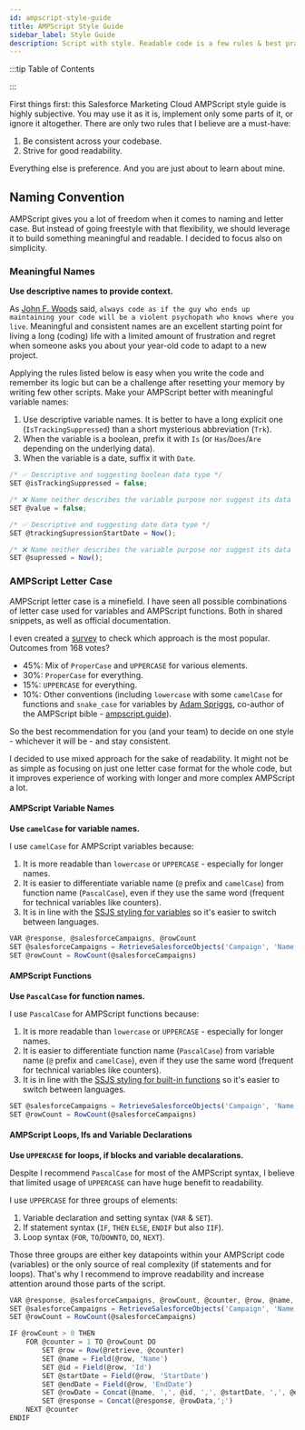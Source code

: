 ```yaml
---
id: ampscript-style-guide
title: AMPScript Style Guide
sidebar_label: Style Guide
description: Script with style. Readable code is a few rules & best practices away
---
```



<LeadText content='Script with style. Readable code is a few rules & conventions away.' />

:::tip Table of Contents

<TOCInline toc={toc} />

:::

First things first: this Salesforce Marketing Cloud AMPScript style guide is highly subjective. You may use it as it is, implement only some parts of it, or ignore it altogether. There are only two rules that I believe are a must-have:

1. Be consistent across your codebase.
2. Strive for good readability.

Everything else is preference. And you are just about to learn about mine.

## Naming Convention

AMPScript gives you a lot of freedom when it comes to naming and letter case. But instead of going freestyle with that flexibility, we should leverage it to build something meaningful and readable. I decided to focus also on simplicity.

### Meaningful Names

__Use descriptive names to provide context.__

As [John F. Woods](https://groups.google.com/g/comp.lang.c++/c/rYCO5yn4lXw/m/oITtSkZOtoUJ?pli=1) said, `always code as if the guy who ends up maintaining your code will be a violent psychopath who knows where you live`. Meaningful and consistent names are an excellent starting point for living a long (coding) life with a limited amount of frustration and regret when someone asks you about your year-old code to adapt to a new project.

Applying the rules listed below is easy when you write the code and remember its logic but can be a challenge after resetting your memory by writing few other scripts. Make your AMPScript better with meaningful variable names:

1. Use descriptive variable names. It is better to have a long explicit one (`IsTrackingSuppressed`) than a short mysterious abbreviation (`Trk`).
2. When the variable is a boolean, prefix it with `Is` (or `Has`/`Does`/`Are` depending on the underlying data).
3. When the variable is a date, suffix it with `Date`.

```js
/* ✅ Descriptive and suggesting boolean data type */
SET @isTrackingSuppressed = false;

/* ❌ Name neither describes the variable purpose nor suggest its data type */
SET @value = false;

/* ✅ Descriptive and suggesting date data type */
SET @trackingSupressionStartDate = Now();

/* ❌ Name neither describes the variable purpose nor suggest its data type */
SET @supressed = Now();
```

### AMPScript Letter Case

AMPScript letter case is a minefield. I have seen all possible combinations of letter case used for variables and AMPScript functions. Both in shared snippets, as well as official documentation.

I even created a [survey](https://www.linkedin.com/feed/update/urn:li:activity:6807595457716518912/) to check which approach is the most popular. Outcomes from 168 votes?

- 45%: Mix of `ProperCase` and `UPPERCASE` for various elements.
- 30%: `ProperCase` for everything.
- 15%: `UPPERCASE` for everything.
- 10%: Other conventions (including `lowercase` with some `camelCase` for functions and `snake_case` for variables by [Adam Spriggs](https://www.linkedin.com/feed/update/urn:li:ugcPost:6807595457297084416?commentUrn=urn%3Ali%3Acomment%3A%28ugcPost%3A6807595457297084416%2C6807673667259125762%29&replyUrn=urn%3Ali%3Acomment%3A%28ugcPost%3A6807595457297084416%2C6807687826575110145%29), co-author of the AMPScript bible - [ampscript.guide](https://ampscript.guide)).

So the best recommendation for you (and your team) to decide on one style - whichever it will be - and stay consistent.

I decided to use mixed approach for the sake of readability. It might not be as simple as focusing on just one letter case format for the whole code, but it improves experience of working with longer and more complex AMPScript a lot.

#### AMPScript Variable Names

__Use `camelCase` for variable names.__

I use `camelCase` for AMPScript variables because:

1. It is more readable than `lowercase` or `UPPERCASE` - especially for longer names.
2. It is easier to differentiate variable name (`@` prefix and `camelCase`) from function name (`PascalCase`), even if they use the same word (frequent for technical variables like counters).
3. It is in line with the [SSJS styling for variables](../ssjs/ssjs-style-guide.mdx#js-variables-functions--methods-letter-case) so it's easier to switch between languages.

```js
VAR @response, @salesforceCampaigns, @rowCount
SET @salesforceCampaigns = RetrieveSalesforceObjects('Campaign', 'Name,Id,StartDate,EndDate', 'IsActive', '=', 'True')
SET @rowCount = RowCount(@salesforceCampaigns)
```

#### AMPScript Functions

__Use `PascalCase` for function names.__

I use `PascalCase` for AMPScript functions because:

1. It is more readable than `lowercase` or `UPPERCASE` - especially for longer names.
2. It is easier to differentiate function name (`PascalCase`) from variable name (`@` prefix and `camelCase`), even if they use the same word (frequent for technical variables like counters).
3. It is in line with the [SSJS styling for built-in functions](../ssjs/ssjs-style-guide.mdx#ssjs-functions-letter-case) so it's easier to switch between languages.

```js
SET @salesforceCampaigns = RetrieveSalesforceObjects('Campaign', 'Name,Id,StartDate,EndDate', 'IsActive', '=', 'True')
SET @rowCount = RowCount(@salesforceCampaigns)
```

#### AMPScript Loops, Ifs and Variable Declarations

__Use `UPPERCASE` for loops, if blocks and variable decalarations.__

Despite I recommend `PascalCase` for most of the AMPScript syntax, I believe that limited usage of `UPPERCASE` can have huge benefit to readability.

I use `UPPERCASE` for three groups of elements:

1. Variable declaration and setting syntax (`VAR` & `SET`).
2. If statement syntax (`IF`, `THEN` `ELSE`, `ENDIF` but also `IIF`).
3. Loop syntax (`FOR`, `TO`/`DOWNTO`, `DO`, `NEXT`).

Those three groups are either key datapoints within your AMPScript code (variables) or the only source of real complexity (if statements and for loops). That's why I recommend to improve readability and increase attention around those parts of the script.

```js
VAR @response, @salesforceCampaigns, @rowCount, @counter, @row, @name, @id, @startDate, @endDate, @rowDate, @response
SET @salesforceCampaigns = RetrieveSalesforceObjects('Campaign', 'Name,Id,StartDate,EndDate', 'IsActive', '=', 'True')
SET @rowCount = RowCount(@salesforceCampaigns)

IF @rowCount > 0 THEN
    FOR @counter = 1 TO @rowCount DO
        SET @row = Row(@retrieve, @counter)
        SET @name = Field(@row, 'Name')
        SET @id = Field(@row, 'Id')
        SET @startDate = Field(@row, 'StartDate')
        SET @endDate = Field(@row, 'EndDate')
        SET @rowDate = Concat(@name, ',', @id, ',', @startDate, ',', @endDate)
        SET @response = Concat(@response, @rowData,';')
    NEXT @counter
ENDIF
```